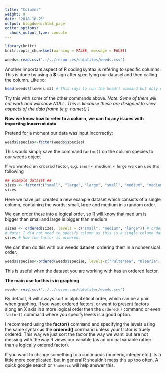 ```yaml
---
title: "Columns"
weight: 9
date: '2018-10-26'
output: blogdown::html_page
editor_options:
  chunk_output_type: console
---
```


```r
library(knitr)
knitr::opts_chunk$set(warning = FALSE, message = FALSE)
```

```r
weeds<-read.csv("../../resources/datafiles/weeds.csv")
```

Another important aspect of R coding syntax is refering to specific columns. This is done by using a **\$** sign after specifying our dataset and then calling the column. Like so:

```r
head(weeds$flowers.m3) # This says to run the head() command but only on the flowers.m3 column
```

Try this with some of the other commands above. *Note: Some of them will not work and will show NULL. This is because these are designed to view aspects of the data frame (e.g. names() )*

**Now we know how to refer to a column, we can fix any issues with importing incorrect data**

Pretend for a moment our data was input incorrectly:

```r
weeds$species<-factor(weeds$species)
```

This would simply save the command `factor()` on the column species to our weeds object.

If we wanted an ordered factor, e.g. small \< medium \< large we can use the following

```r
## example dataset ##
sizes <- factor(c("small", "large", "large", "small", "medium", "medium")) # creating a single column factor with 3 levels
sizes
```

Here we have just created a new example dataset which consists of a single column, containing the words: small, large and medium in a random order.

We can order these into a logical order, so R will know that medium is bigger than small and large is bigger than medium

```r
sizes <- ordered(sizes, levels = c("small", "medium", "large")) # ordering levels from small through to large.
# Note: I did not need to specify column as this is a single column dataset. 
sizes # Now the factor is ordered.
```

We can then do this with our weeds dataset, ordering them in a nonsensical order.

```R
weeds$species<-ordered(weeds$species, levels=c("Pultenaea", "Olearia", "Coprosma"))
```

This is useful when the dataset you are working with has an ordered factor.

**The main use for this is in graphing**

```r
weeds<-read.csv("../../resources/datafiles/weeds.csv")
```

By default, R will always sort in alphabetical order, which can be a pain when graphing. If you want ordered factors, or want to present factors along an X axis in a more logical order then the `ordered()` command or even `factor()` command where you specify levels is a good option.

::: callout
I recommend using the **factor()** command and specifying the levels using the same syntax as the **ordered()** command unless your factor is truely ordered. This way we just sort the factor the way we want, but are not messing with the way R views our variable (as an ordinal variable rather than a logically ordered factor).
:::

If you want to change something to a continuous (numeric, integer etc.) its a little more complicated, but in general R shouldn't mess this up too often. A quick google search or `?numeric` will help answer this.

